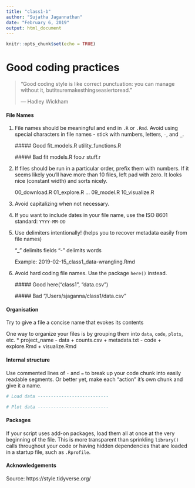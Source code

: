 ```yaml
---
title: "class1-b"
author: "Sujatha Jagannathan"
date: "February 6, 2019"
output: html_document
---
```


```r
knitr::opts_chunk$set(echo = TRUE)
```

# Good coding practices

>   "Good coding style is like correct punctuation: you can manage without it, butitsuremakesthingseasiertoread."
>   
>   --- Hadley Wickham

#### File Names

1. File names should be meaningful and end in `.R` or `.Rmd`. Avoid using special characters in file names - stick with numbers, letters, `-`, and `_`.

    ##### Good
    fit_models.R
    utility_functions.R

    ##### Bad
    fit models.R
    foo.r
    stuff.r

2. If files should be run in a particular order, prefix them with numbers. If it 
seems likely you'll have more than 10 files, left pad with zero. It looks nice (constant width) and sorts nicely. 

    00_download.R
    01_explore.R
    ...
    09_model.R
    10_visualize.R
    
3. Avoid capitalizing when not necessary. 

4. If you want to include dates in your file name, use the ISO 8601 standard: `YYYY-MM-DD`

5. Use delimiters intentionally! (helps you to recover metadata easily from file names)

    "_" delimits fields
    "-" delimits words
    
    Example: 2019-02-15_class1_data-wrangling.Rmd
    
6. Avoid hard coding file names. Use the package `here()` instead. 

    ##### Good
    here("class1", "data.csv")
    
    ##### Bad
    "/Users/sjaganna/class1/data.csv"

#### Organisation

Try to give a file a concise name that evokes its contents

One way to organize your files is by grouping them into `data`, `code`, `plots`, etc. 
* project_name
    - data
        + counts.csv
        + metadata.txt
    - code
        + explore.Rmd
        + visualize.Rmd
        
#### Internal structure 

Use commented lines of `-` and `=` to break up your code chunk into easily readable 
segments. Or better yet, make each "action" it's own chunk and give it a name. 

```r
# Load data ---------------------------

# Plot data ---------------------------
```

#### Packages

If your script uses add-on packages, load them all at once at the very 
beginning of the file. This is more transparent than sprinkling `library()` 
calls throughout your code or having hidden dependencies that are loaded in a 
startup file, such as `.Rprofile`.

#### Acknowledgements
Source: https://style.tidyverse.org/
